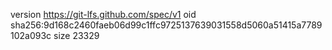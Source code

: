 version https://git-lfs.github.com/spec/v1
oid sha256:9d168c2460faeb06d99c1ffc9725137639031558d5060a51415a7789102a093c
size 23329
